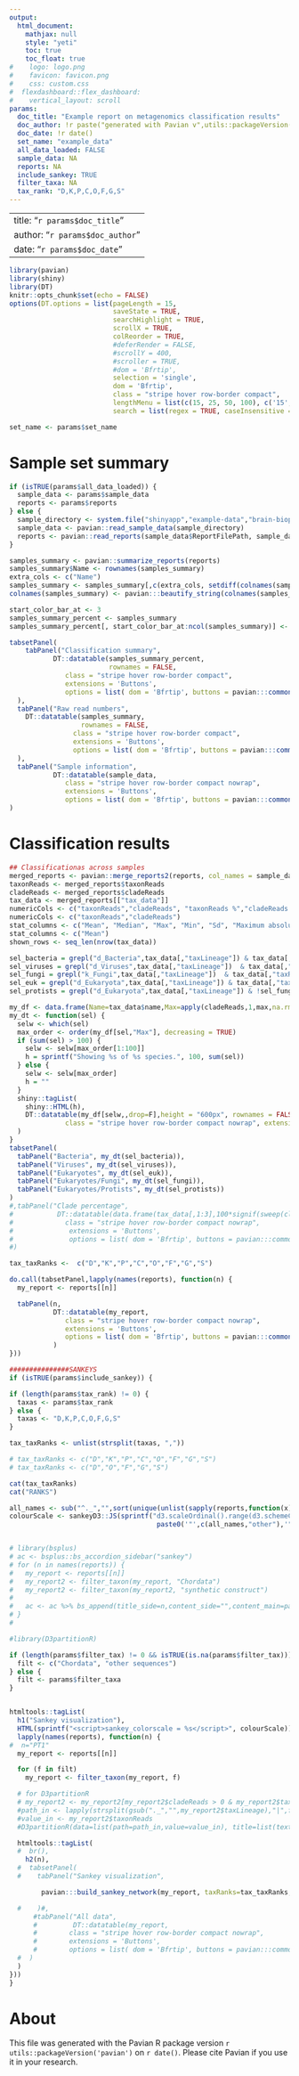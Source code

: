 ```yaml
---
output:
  html_document:
    mathjax: null
    style: "yeti"
    toc: true
    toc_float: true
#    logo: logo.png
#    favicon: favicon.png
#    css: custom.css
#  flexdashboard::flex_dashboard:
#    vertical_layout: scroll
params:
  doc_title: "Example report on metagenomics classification results"
  doc_author: !r paste("generated with Pavian v",utils::packageVersion("pavian"))
  doc_date: !r date()
  set_name: "example_data"
  all_data_loaded: FALSE
  sample_data: NA
  reports: NA
  include_sankey: TRUE
  filter_taxa: NA
  tax_rank: "D,K,P,C,O,F,G,S"
---
```


---
title: "`r params$doc_title`"
author: "`r params$doc_author`"
date: "`r params$doc_date`"
---

```r
library(pavian)
library(shiny)
library(DT)
knitr::opts_chunk$set(echo = FALSE)
options(DT.options = list(pageLength = 15,
                          saveState = TRUE,
                          searchHighlight = TRUE,
                          scrollX = TRUE,
                          colReorder = TRUE,
                          #deferRender = FALSE,
                          #scrollY = 400,
                          #scroller = TRUE,
                          #dom = 'Bfrtip',
                          selection = 'single',
                          dom = 'Bfrtip',
                          class = "stripe hover row-border compact",
                          lengthMenu = list(c(15, 25, 50, 100), c('15', '25', '50', '100')),
                          search = list(regex = TRUE, caseInsensitive = TRUE)))

set_name <- params$set_name
```

Sample set summary
=====================================

```r
if (isTRUE(params$all_data_loaded)) {
  sample_data <- params$sample_data
  reports <- params$reports
} else {
  sample_directory <- system.file("shinyapp","example-data","brain-biopsies",package="pavian")
  sample_data <- pavian::read_sample_data(sample_directory)
  reports <- pavian::read_reports(sample_data$ReportFilePath, sample_data$Name)
}

samples_summary <- pavian::summarize_reports(reports)
samples_summary$Name <- rownames(samples_summary)
extra_cols <- c("Name")
samples_summary <- samples_summary[,c(extra_cols, setdiff(colnames(samples_summary),extra_cols))]
colnames(samples_summary) <- pavian:::beautify_string(colnames(samples_summary))

start_color_bar_at <- 3
samples_summary_percent <- samples_summary
samples_summary_percent[, start_color_bar_at:ncol(samples_summary)] <- 100 * signif(sweep(samples_summary[, start_color_bar_at:ncol(samples_summary)], 1, samples_summary[, 2], `/`), 4)

tabsetPanel(
    tabPanel("Classification summary",
           DT::datatable(samples_summary_percent,
                         rownames = FALSE,
              class = "stripe hover row-border compact",
              extensions = 'Buttons',
              options = list( dom = 'Bfrtip', buttons = pavian:::common_buttons(set_name))) %>% pavian:::formatSummaryDT(display_percent = TRUE)
  ),
  tabPanel("Raw read numbers",
    DT::datatable(samples_summary,
                  rownames = FALSE,
                class = "stripe hover row-border compact",
                extensions = 'Buttons',
                options = list( dom = 'Bfrtip', buttons = pavian:::common_buttons(set_name))) %>% pavian:::formatSummaryDT(display_percent = FALSE)
  ),
  tabPanel("Sample information",
           DT::datatable(sample_data,
              class = "stripe hover row-border compact nowrap",
              extensions = 'Buttons',
              options = list( dom = 'Bfrtip', buttons = pavian:::common_buttons(set_name))))
)
```

Classification results
=====================================

```r
## Classificationas across samples
merged_reports <- pavian::merge_reports2(reports, col_names = sample_data$Name)
taxonReads <- merged_reports$taxonReads
cladeReads <- merged_reports$cladeReads
tax_data <- merged_reports[["tax_data"]]
numericCols <- c("taxonReads","cladeReads", "taxonReads %","cladeReads %","taxonReads z-score","cladeReads z-score")
numericCols <- c("taxonReads","cladeReads")
stat_columns <- c("Mean", "Median", "Max", "Min", "Sd", "Maximum absolute deviation", "Max Z-score")
stat_columns <- c("Mean")
shown_rows <- seq_len(nrow(tax_data))

sel_bacteria = grepl("d_Bacteria",tax_data[,"taxLineage"]) & tax_data[,"taxRank"] == 'S'
sel_viruses = grepl("d_Viruses",tax_data[,"taxLineage"])  & tax_data[,"taxRank"] == 'S'
sel_fungi = grepl("k_Fungi",tax_data[,"taxLineage"])  & tax_data[,"taxRank"] == 'S'
sel_euk = grepl("d_Eukaryota",tax_data[,"taxLineage"]) & tax_data[,"taxRank"] == 'S'
sel_protists = grepl("d_Eukaryota",tax_data[,"taxLineage"]) & !sel_fungi &!grepl("p_Chordata",tax_data[,"taxLineage"])  & tax_data[,"taxRank"] == 'S'

my_df <- data.frame(Name=tax_data$name,Max=apply(cladeReads,1,max,na.rm=TRUE),cladeReads,Lineage=pavian:::beautify_taxLineage(tax_data$taxLineage), stringsAsFactors = FALSE)
my_dt <- function(sel) {
  selw <- which(sel)
  max_order <- order(my_df[sel,"Max"], decreasing = TRUE)
  if (sum(sel) > 100) {
    selw <- selw[max_order[1:100]]
    h = sprintf("Showing %s of %s species.", 100, sum(sel))
  } else {
    selw <- selw[max_order]
    h = ""
  }
  shiny::tagList(
    shiny::HTML(h),
    DT::datatable(my_df[selw,,drop=F],height = "600px", rownames = FALSE,
              class = "stripe hover row-border compact nowrap", extensions = 'Buttons',  options = list( dom = 'Bfrtip', buttons = pavian:::common_buttons(set_name), scrollX = TRUE))
  )
}
tabsetPanel(
  tabPanel("Bacteria", my_dt(sel_bacteria)),
  tabPanel("Viruses", my_dt(sel_viruses)),
  tabPanel("Eukaryotes", my_dt(sel_euk)),
  tabPanel("Eukaryotes/Fungi", my_dt(sel_fungi)),
  tabPanel("Eukaryotes/Protists", my_dt(sel_protists))
)
#,tabPanel("Clade percentage",
#           DT::datatable(data.frame(tax_data[,1:3],100*signif(sweep(cladeReads,2,colSums(cladeReads[1:2,],na.rm=T),"/"),4),tax_data[4]),
#             class = "stripe hover row-border compact nowrap",
#              extensions = 'Buttons',
#              options = list( dom = 'Bfrtip', buttons = pavian:::common_buttons(set_name), scrollX = TRUE)))
#)
```


```r
tax_taxRanks <-  c("D","K","P","C","O","F","G","S")

do.call(tabsetPanel,lapply(names(reports), function(n) {
  my_report <- reports[[n]]

  tabPanel(n,
           DT::datatable(my_report,
              class = "stripe hover row-border compact nowrap",
              extensions = 'Buttons',
              options = list( dom = 'Bfrtip', buttons = pavian:::common_buttons(set_name)))
           )
}))
```


```r

###############SANKEYS
if (isTRUE(params$include_sankey)) {

if (length(params$tax_rank) != 0) {
  taxas <- params$tax_rank
} else {
  taxas <- "D,K,P,C,O,F,G,S"
}

tax_taxRanks <- unlist(strsplit(taxas, ","))

# tax_taxRanks <- c("D","K","P","C","O","F","G","S")
# tax_taxRanks <- c("D","O","F","G","S")

cat(tax_taxRanks)
cat("RANKS")

all_names <- sub("^._","",sort(unique(unlist(sapply(reports,function(x) x$name[x$taxRank != "-"])))))
colourScale <- sankeyD3::JS(sprintf("d3.scaleOrdinal().range(d3.schemeCategory20b).domain([%s])",
                                     paste0('"',c(all_names,"other"),'"',collapse=",")))


# library(bsplus)
# ac <- bsplus::bs_accordion_sidebar("sankey")
# for (n in names(reports)) {
#   my_report <- reports[[n]]
#   my_report2 <- filter_taxon(my_report, "Chordata")
#   my_report2 <- filter_taxon(my_report2, "synthetic construct")
#
#   ac <- ac %>% bs_append(title_side=n,content_side="",content_main=pavian:::build_sankey_network(my_report2, nodePadding=13, xScalingFactor=.9, nodeStrokeWidth=0, zoom = FALSE, colourScale = colourScale) )
# }
#

#library(D3partitionR)

if (length(params$filter_tax) != 0 && isTRUE(is.na(params$filter_tax))) {
  filt <- c("Chordata", "other sequences")
} else {
  filt <- params$filter_taxa
}


htmltools::tagList(
  h1("Sankey visualization"),
  HTML(sprintf("<script>sankey_colorscale = %s</script>", colourScale)),
  lapply(names(reports), function(n) {
#  n="PT1"
  my_report <- reports[[n]]

  for (f in filt)
    my_report <- filter_taxon(my_report, f)

  # for D3partitionR
  # my_report2 <- my_report2[my_report2$cladeReads > 0 & my_report2$taxonReads > 0 & grepl("^._root",my_report2$taxLineage), ]
  #path_in <- lapply(strsplit(gsub("._","",my_report2$taxLineage),"|",fixed=T), as.list)
  #value_in <- my_report2$taxonReads
  #D3partitionR(data=list(path=path_in,value=value_in), title=list(text=n), trail=TRUE)

  htmltools::tagList(
  #  br(),
    h2(n),
  #  tabsetPanel(
  #    tabPanel("Sankey visualization",

        pavian:::build_sankey_network(my_report, taxRanks=tax_taxRanks, nodePadding=13, xScalingFactor=.9, nodeStrokeWidth=0, zoom = FALSE, colourScale = "sankey_colorscale", LinkGroup = "source_name")

  #    )#,
      #tabPanel("All data",
      #         DT::datatable(my_report,
      #        class = "stripe hover row-border compact nowrap",
      #        extensions = 'Buttons',
      #        options = list( dom = 'Bfrtip', buttons = pavian:::common_buttons(set_name))))
  #  )
  )
}))
}
```

About
=====
This file was generated with the Pavian R package version `r utils::packageVersion('pavian')` on `r date()`. Please cite Pavian if you use it in your research.
